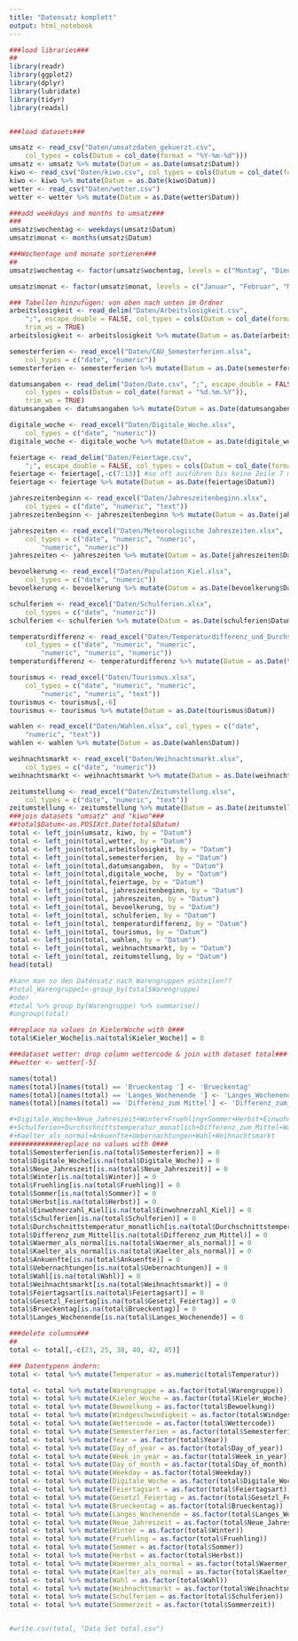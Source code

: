 ```yaml
---
title: "Datensatz komplett"
output: html_notebook
---
```


```r
###load libraries###
##
library(readr)
library(ggplot2)
library(dplyr)
library(lubridate)
library(tidyr)
library(readxl)


###load datasets###

umsatz <- read_csv("Daten/umsatzdaten_gekuerzt.csv", 
    col_types = cols(Datum = col_date(format = "%Y-%m-%d")))
umsatz <- umsatz %>% mutate(Datum = as.Date(umsatz$Datum))
kiwo <- read_csv("Daten/kiwo.csv", col_types = cols(Datum = col_date(format = "%Y-%m-%d")))
kiwo <- kiwo %>% mutate(Datum = as.Date(kiwo$Datum))
wetter <- read_csv("Daten/wetter.csv")
wetter <- wetter %>% mutate(Datum = as.Date(wetter$Datum))

###add weekdays and months to umsatz###
###
umsatz$wochentag <- weekdays(umsatz$Datum)
umsatz$monat <- months(umsatz$Datum)

###Wochentage und monate sortieren###
##
umsatz$wochentag <- factor(umsatz$wochentag, levels = c("Montag", "Dienstag", "Mittwoch", "Donnerstag", "Freitag", "Samstag", "Sonntag"))

umsatz$monat <- factor(umsatz$monat, levels = c("Januar", "Februar", "März", "April", "Mai", "Juni", "Juli", "August", "September", "Oktober", "November", "Dezember"))

### Tabellen hinzufügen: von oben nach unten im Ordner
arbeitslosigkeit <- read_delim("Daten/Arbeitslosigkeit.csv", 
    ";", escape_double = FALSE, col_types = cols(Datum = col_date(format = "%d.%m.%Y")), 
    trim_ws = TRUE) 
arbeitslosigkeit <- arbeitslosigkeit %>% mutate(Datum = as.Date(arbeitslosigkeit$Datum))

semesterferien <- read_excel("Daten/CAU_Semesterferien.xlsx", 
    col_types = c("date", "numeric"))
semesterferien <- semesterferien %>% mutate(Datum = as.Date(semesterferien$Datum))

datumsangaben <- read_delim("Daten/Date.csv", ";", escape_double = FALSE, 
    col_types = cols(Datum = col_date(format = "%d.%m.%Y")), 
    trim_ws = TRUE)
datumsangaben <- datumsangaben %>% mutate(Datum = as.Date(datumsangaben$Datum))

digitale_woche <- read_excel("Daten/Digitale_Woche.xlsx", 
    col_types = c("date", "numeric"))
digitale_woche <- digitale_woche %>% mutate(Datum = as.Date(digitale_woche$Datum))

feiertage <- read_delim("Daten/Feiertage.csv", 
    ";", escape_double = FALSE, col_types = cols(Datum = col_date(format = "%d.%m.%Y")))
feiertage <- feiertage[,-c(7:13)] #so oft ausführen bis keine Zeile 7 mehr existiert
feiertage <- feiertage %>% mutate(Datum = as.Date(feiertage$Datum))

jahreszeitenbeginn <- read_excel("Daten/Jahreszeitenbeginn.xlsx", 
    col_types = c("date", "numeric", "text"))
jahreszeitenbeginn <- jahreszeitenbeginn %>% mutate(Datum = as.Date(jahreszeitenbeginn$Datum))

jahreszeiten <- read_excel("Daten/Meteorologische Jahreszeiten.xlsx", 
    col_types = c("date", "numeric", "numeric", 
        "numeric", "numeric"))
jahreszeiten <- jahreszeiten %>% mutate(Datum = as.Date(jahreszeiten$Datum))

bevoelkerung <- read_excel("Daten/Population_Kiel.xlsx", 
    col_types = c("date", "numeric"))
bevoelkerung <- bevoelkerung %>% mutate(Datum = as.Date(bevoelkerung$Datum))

schulferien <- read_excel("Daten/Schulferien.xlsx", 
    col_types = c("date", "numeric"))
schulferien <- schulferien %>% mutate(Datum = as.Date(schulferien$Datum))

temperaturdifferenz <- read_excel("Daten/Temperaturdifferenz_und_Durchschnitt.xlsx", 
    col_types = c("date", "numeric", "numeric", 
        "numeric", "numeric", "numeric"))
temperaturdifferenz <- temperaturdifferenz %>% mutate(Datum = as.Date(temperaturdifferenz$Datum))

tourismus <- read_excel("Daten/Tourismus.xlsx", 
    col_types = c("date", "numeric", "numeric", 
        "numeric", "numeric", "text"))
tourismus <- tourismus[,-6]
tourismus <- tourismus %>% mutate(Datum = as.Date(tourismus$Datum))

wahlen <- read_excel("Daten/Wahlen.xlsx", col_types = c("date", 
    "numeric", "text"))
wahlen <- wahlen %>% mutate(Datum = as.Date(wahlen$Datum))

weihnachtsmarkt <- read_excel("Daten/Weihnachtsmarkt.xlsx", 
    col_types = c("date", "numeric"))
weihnachtsmarkt <- weihnachtsmarkt %>% mutate(Datum = as.Date(weihnachtsmarkt$Datum))

zeitumstellung <- read_excel("Daten/Zeitumstellung.xlsx", 
    col_types = c("date", "numeric", "text"))
zeitumstellung <- zeitumstellung %>% mutate(Datum = as.Date(zeitumstellung$Datum))
###join datasets "umsatz" and "kiwo"###
##total$Datum<-as.POSIXct.Date(total$Datum)
total <- left_join(umsatz, kiwo, by = "Datum")
total <- left_join(total,wetter, by = "Datum")
total <- left_join(total,arbeitslosigkeit, by = "Datum")
total <- left_join(total,semesterferien,  by = "Datum")
total <- left_join(total,datumsangaben,  by = "Datum")
total <- left_join(total,digitale_woche,  by = "Datum")
total <- left_join(total,feiertage, by = "Datum")
total <- left_join(total, jahreszeitenbeginn, by = "Datum")
total <- left_join(total, jahreszeiten, by = "Datum")
total <- left_join(total, bevoelkerung, by = "Datum")
total <- left_join(total, schulferien, by = "Datum")
total <- left_join(total, temperaturdifferenz, by = "Datum")
total <- left_join(total, tourismus, by = "Datum")
total <- left_join(total, wahlen, by = "Datum")
total <- left_join(total, weihnachtsmarkt, by = "Datum")
total <- left_join(total, zeitumstellung, by = "Datum")
head(total)

#kann man so den Datensatz nach Warengruppen einteilen??
#total_Warengruppe1<-group_by(total$Warengruppe)
#oder
#total %>% group_by(Warengruppe) %>% summarise()
#ungroup(total)

##replace na values in KielerWoche with 0###
total$Kieler_Woche[is.na(total$Kieler_Woche)] = 0

###dataset wetter: drop column wettercode & join with dataset total###
##wetter <- wetter[-5]

names(total)
names(total)[names(total) == 'Brueckentag '] <- 'Brueckentag'
names(total)[names(total) == 'Langes_Wochenende '] <- 'Langes_Wochenende'
names(total)[names(total) == 'Differenz_zum Mittel'] <- 'Differenz_zum_Mittel'

#+Digitale_Woche+Neue_Jahreszeit+Winter+Fruehling+Sommer+Herbst+Einwohnerzahl_Kiel
#+Schulferien+Durchschnittstemperatur_monatlich+Differenz_zum_Mittel+Waermer_als_normal
#+Kaelter_als_normal+Ankuenfte+Uebernachtungen+Wahl+Weihnachtsmarkt
#############replace na values with 0###
total$Semesterferien[is.na(total$Semesterferien)] = 0
total$Digitale_Woche[is.na(total$Digitale_Woche)] = 0
total$Neue_Jahreszeit[is.na(total$Neue_Jahreszeit)] = 0
total$Winter[is.na(total$Winter)] = 0
total$Fruehling[is.na(total$Fruehling)] = 0
total$Sommer[is.na(total$Sommer)] = 0
total$Herbst[is.na(total$Herbst)] = 0
total$Einwohnerzahl_Kiel[is.na(total$Einwohnerzahl_Kiel)] = 0
total$Schulferien[is.na(total$Schulferien)] = 0
total$Durchschnittstemperatur_monatlich[is.na(total$Durchschnittstemperatur_monatlich)] = 0
total$Differenz_zum_Mittel[is.na(total$Differenz_zum_Mittel)] = 0
total$Waermer_als_normal[is.na(total$Waermer_als_normal)] = 0
total$Kaelter_als_normal[is.na(total$Kaelter_als_normal)] = 0
total$Ankuenfte[is.na(total$Ankuenfte)] = 0
total$Uebernachtungen[is.na(total$Uebernachtungen)] = 0
total$Wahl[is.na(total$Wahl)] = 0
total$Weihnachtsmarkt[is.na(total$Weihnachtsmarkt)] = 0
total$Feiertagsart[is.na(total$Feiertagsart)] = 0
total$Gesetzl_Feiertag[is.na(total$Gesetzl_Feiertag)] = 0
total$Brueckentag[is.na(total$Brueckentag)] = 0
total$Langes_Wochenende[is.na(total$Langes_Wochenende)] = 0

###delete columns###
##
total <- total[,-c(23, 25, 38, 40, 42, 45)]

### Datentypenn ändern:
total <- total %>% mutate(Temperatur = as.numeric(total$Temperatur))

total <- total %>% mutate(Warengruppe = as.factor(total$Warengruppe))
total <- total %>% mutate(Kieler_Woche = as.factor(total$Kieler_Woche))
total <- total %>% mutate(Bewoelkung = as.factor(total$Bewoelkung))
total <- total %>% mutate(Windgeschwindigkeit = as.factor(total$Windgeschwindigkeit))
total <- total %>% mutate(Wettercode = as.factor(total$Wettercode))
total <- total %>% mutate(Semesterferien = as.factor(total$Semesterferien))
total <- total %>% mutate(Year = as.factor(total$Year))
total <- total %>% mutate(Day_of_year = as.factor(total$Day_of_year))
total <- total %>% mutate(Week_in_year = as.factor(total$Week_in_year))
total <- total %>% mutate(Day_of_month = as.factor(total$Day_of_month))
total <- total %>% mutate(Weekday = as.factor(total$Weekday))
total <- total %>% mutate(Digitale_Woche = as.factor(total$Digitale_Woche))
total <- total %>% mutate(Feiertagsart = as.factor(total$Feiertagsart))
total <- total %>% mutate(Gesetzl_Feiertag = as.factor(total$Gesetzl_Feiertag))
total <- total %>% mutate(Brueckentag = as.factor(total$Brueckentag))
total <- total %>% mutate(Langes_Wochenende = as.factor(total$Langes_Wochenende))
total <- total %>% mutate(Neue_Jahreszeit = as.factor(total$Neue_Jahreszeit))
total <- total %>% mutate(Winter = as.factor(total$Winter))
total <- total %>% mutate(Fruehling = as.factor(total$Fruehling))
total <- total %>% mutate(Sommer = as.factor(total$Sommer))
total <- total %>% mutate(Herbst = as.factor(total$Herbst))
total <- total %>% mutate(Waermer_als_normal = as.factor(total$Waermer_als_normal))
total <- total %>% mutate(Kaelter_als_normal = as.factor(total$Kaelter_als_normal))
total <- total %>% mutate(Wahl = as.factor(total$Wahl))
total <- total %>% mutate(Weihnachtsmarkt = as.factor(total$Weihnachtsmarkt))
total <- total %>% mutate(Schulferien = as.factor(total$Schulferien))
total <- total %>% mutate(Sommerzeit = as.factor(total$Sommerzeit))


#write.csv(total, "Data Set total.csv")
```


